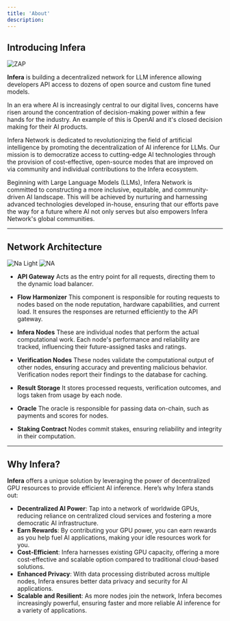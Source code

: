 ```yaml
---
title: 'About'
description:
---
```


## Introducing Infera

<img
    src="/images/zap.png"
    alt="ZAP"
/>

**Infera** is building a decentralized network for LLM inference allowing developers API access to dozens of open source and custom fine tuned models.

In an era where AI is increasingly central to our digital lives, concerns have risen around the concentration of decision-making power within a few hands for the industry. An example of this is OpenAI and it's closed decision making for their AI products.

Infera Network is dedicated to revolutionizing the field of artificial intelligence by promoting the decentralization of AI inference for LLMs. Our mission is to democratize access to cutting-edge AI technologies through the provision of cost-effective, open-source modes that are improved on via community and individual contributions to the Infera ecosystem.

Beginning with Large Language Models (LLMs), Infera Network is committed to constructing a more inclusive, equitable, and community-driven AI landscape. This will be achieved by nurturing and harnessing advanced technologies developed in-house, ensuring that our efforts pave the way for a future where AI not only serves but also empowers Infera Network's global communities.

---

## Network Architecture

<img
    className="block dark:hidden"
    src="/images/NA-Black.png"
    alt="Na Light"
/>
<img
    className="hidden dark:block"
    src="/images/NA.png"
    alt="NA"
/>


- **API Gateway**
Acts as the entry point for all requests, directing them to the dynamic load balancer.

- **Flow Harmonizer**
This component is responsible for routing requests to nodes based on the node reputation, hardware capabilities, and current load. It ensures the responses are returned efficiently to the API gateway.

- **Infera Nodes**
These are individual nodes that perform the actual computational work. Each node's performance and reliability are tracked, influencing their future-assigned tasks and ratings.

- **Verification Nodes**
These nodes validate the computational output of other nodes, ensuring accuracy and preventing malicious behavior. Verification nodes report their findings to the database for caching.

- **Result Storage**
It stores processed requests, verification outcomes, and logs taken from usage by each node.

- **Oracle**
The oracle is responsible for passing data on-chain, such as payments and scores for nodes.

- **Staking Contract**
Nodes commit stakes, ensuring reliability and integrity in their computation.

---
## Why Infera?

**Infera** offers a unique solution by leveraging the power of decentralized GPU resources to provide efficient AI inference. Here’s why Infera stands out:

- **Decentralized AI Power**: Tap into a network of worldwide GPUs, reducing reliance on centralized cloud services and fostering a more democratic AI infrastructure.
- **Earn Rewards**: By contributing your GPU power, you can earn rewards as you help fuel AI applications, making your idle resources work for you.
- **Cost-Efficient**: Infera harnesses existing GPU capacity, offering a more cost-effective and scalable option compared to traditional cloud-based solutions.
- **Enhanced Privacy**: With data processing distributed across multiple nodes, Infera ensures better data privacy and security for AI applications.
- **Scalable and Resilient**: As more nodes join the network, Infera becomes increasingly powerful, ensuring faster and more reliable AI inference for a variety of applications.

